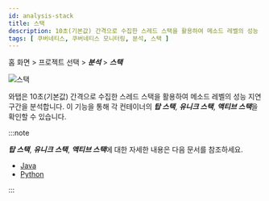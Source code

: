```yaml
---
id: analysis-stack
title: 스택
description: 10초(기본값) 간격으로 수집한 스레드 스택을 활용하여 메소드 레벨의 성능 지연 구간을 분석합니다.
tags: [ 쿠버네티스, 쿠버네티스 모니터링, 분석, 스택 ]
---
```


홈 화면 > 프로젝트 선택 > ***분석*** > ***스택***

![스택](https://img.whatap.io/media/images/whatap_kubernetes_analysis_stack.png)

와탭은 10초(기본값) 간격으로 수집한 스레드 스택을 활용하여 메소드 레벨의 성능 지연 구간을 분석합니다. 이 기능을 통해 각 컨테이너의 ***탑 스택***, ***유니크 스택***, ***액티브 스택***을 확인할 수 있습니다.

:::note

***탑 스택***, ***유니크 스택***, ***액티브 스택***에 대한 자세한 내용은 다음 문서를 참조하세요.
* [Java](../java/analysis-apm)
* [Python](../python/analysis-apm)

:::

